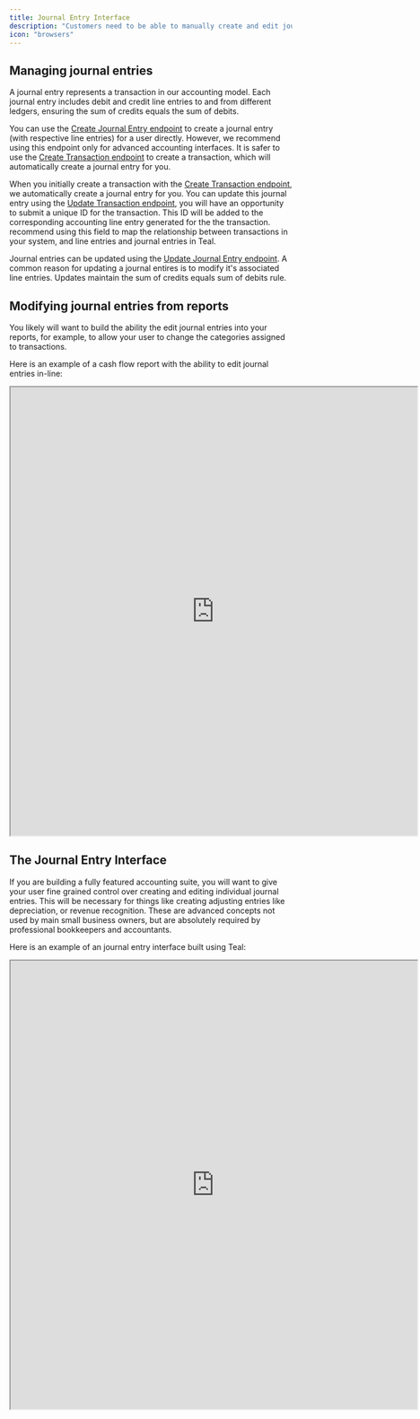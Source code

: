 ```yaml
---
title: Journal Entry Interface
description: "Customers need to be able to manually create and edit journal entries."
icon: "browsers"
---
```


## Managing journal entries

<Info>
  A journal entry represents a transaction in our accounting model. Each journal
  entry includes debit and credit line entries to and from different ledgers,
  ensuring the sum of credits equals the sum of debits.
</Info>

You can use the [Create Journal Entry endpoint](/api-reference/journal_entries/create_journal_entry) to create a journal entry (with respective line entries) for a user directly. However, we recommend using this endpoint only for advanced accounting interfaces. It is safer to use the [Create Transaction endpoint](/api-reference/transactions/create_transaction) to create a transaction, which will automatically create a journal entry for you.

When you initially create a transaction with the [Create Transaction endpoint](/api-reference/transactions/create_transaction), we automatically create a journal entry for you. You can update this journal entry using the [Update Transaction endpoint](/api-reference/transactions/update_transaction), you will have an opportunity to submit a unique ID for the transaction. This ID will be added to the corresponding accounting line entry generated for the the transaction. recommend using this field to map the relationship between transactions in your system, and line entries and journal entries in Teal.

Journal entries can be updated using the [Update Journal Entry endpoint](/api-reference/journal_entries/update_journal_entry). A common reason for updating a journal entires is to modify it's associated line entries. Updates maintain the sum of credits equals sum of debits rule.

## Modifying journal entries from reports

You likely will want to build the ability the edit journal entries into your reports, for example, to allow your user to change the categories assigned to transactions.

Here is an example of a cash flow report with the ability to edit journal entries in-line:

<iframe
  src="https://codesandbox.io/embed/cashflow-statement-ge9iwv?codemirror=1&fontsize=14&hidenavigation=1&hidedevtools=1&theme=dark&view=preview"
  width="725"
  height="800"
  title="Cash flow report"
  allow="accelerometer; ambient-light-sensor; camera; encrypted-media; geolocation; gyroscope; hid; microphone; midi; payment; usb; vr; xr-spatial-tracking"
  sandbox="allow-forms allow-modals allow-popups allow-presentation allow-same-origin allow-scripts"
></iframe>

## The Journal Entry Interface

If you are building a fully featured accounting suite, you will want to give your user fine grained control over creating and editing individual journal entries. This will be necessary for things like creating adjusting entries like depreciation, or revenue recognition. These are advanced concepts not used by main small business owners, but are absolutely required by professional bookkeepers and accountants.

Here is an example of an journal entry interface built using Teal:

<iframe
  src="https://codesandbox.io/embed/journal-entry-l7kmy4?codemirror=1&fontsize=14&hidenavigation=1&hidedevtools=1&theme=dark&view=preview"
  width="725"
  height="800"
  title="Journal Entry"
  allow="accelerometer; ambient-light-sensor; camera; encrypted-media; geolocation; gyroscope; hid; microphone; midi; payment; usb; vr; xr-spatial-tracking"
  sandbox="allow-forms allow-modals allow-popups allow-presentation allow-same-origin allow-scripts"
></iframe>

